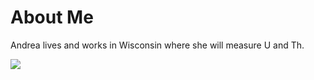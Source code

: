 
# About Me

Andrea lives and works in Wisconsin where she will measure U and Th.

![](figs/profile/name.jpg)

